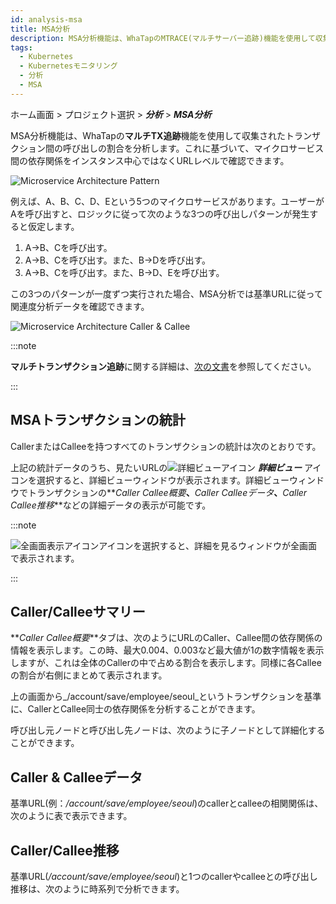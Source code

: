 ```yaml
---
id: analysis-msa
title: MSA分析
description: MSA分析機能は、WhaTapのMTRACE(マルチサーバー追跡)機能を使用して収集されたトランザクション間の呼び出しの割合を分析します。
tags:
  - Kubernetes
  - Kubernetesモニタリング
  - 分析
  - MSA
---
```


ホーム画面 > プロジェクト選択 > **_分析_** > **_MSA分析_**

MSA分析機能は、WhaTapの**マルチTX追跡**機能を使用して収集されたトランザクション間の呼び出しの割合を分析します。これに基づいて、マイクロサービス間の依存関係をインスタンス中心ではなくURLレベルで確認できます。

![Microservice Architecture Pattern](https://img.whatap.io/media/images/whatap_application_analysis_msa_pattern.png)

例えば、A、B、C、D、Eという5つのマイクロサービスがあります。ユーザーがAを呼び出すと、ロジックに従って次のような3つの呼び出しパターンが発生すると仮定します。 

1. A→B、Cを呼び出す。
2. A→B、Cを呼び出す。また、B→Dを呼び出す。
3. A→B、Cを呼び出す。また、B→D、Eを呼び出す。 

この3つのパターンが一度ずつ実行された場合、MSA分析では基準URLに従って関連度分析データを確認できます。

![Microservice Architecture Caller & Callee](https://img.whatap.io/media/images/whatap_application_analysis_msa_caller_callee.png)

:::note

**マルチトランザクション追跡**に関する詳細は、[次の文書](../java/trs-multi-trace)を参照してください。

:::

## MSAトランザクションの統計

CallerまたはCalleeを持つすべてのトランザクションの統計は次のとおりです。

<ImgLang img='whatap_application_analysis_msa_2.png' desc='MSA分析' />

上記の統計データのうち、見たいURLの![詳細ビューアイコン](/img/ic-pageview.svg) **_詳細ビュー_** アイコンを選択すると、詳細ビューウィンドウが表示されます。詳細ビューウィンドウでトランザクションの**_Caller Callee概要_**、**_Caller Calleeデータ_**、**_Caller Callee推移_**などの詳細データの表示が可能です。 

:::note 

![全画面表示アイコン](/img/ico-detail-mode.svg)アイコンを選択すると、詳細を見るウィンドウが全画面で表示されます。

:::

## Caller/Calleeサマリー

**_Caller Callee概要_**タブは、次のようにURLのCaller、Callee間の依存関係の情報を表示します。この時、最大0.004、0.003など最大値が1の数字情報を表示しますが、これは全体のCallerの中で占める割合を表示します。同様に各Calleeの割合が右側にまとめて表示されます。

<ImgLang img='whatap_application_analysis_msa_3.png' desc='Caller/Calleeサマリー' />

上の画面から_/account/save/employee/seoul_というトランザクションを基準に、CallerとCallee同士の依存関係を分析することができます。

呼び出し元ノードと呼び出し先ノードは、次のように子ノードとして詳細化することができます。

<ImgLang img='whatap_application_analysis_msa_4.png' desc='Caller Callee 子ノードの詳細な展開' />

## Caller & Calleeデータ

基準URL(例：_/account/save/employee/seoul_)のcallerとcalleeの相関関係は、次のように表で表示できます。

<ImgLang img='whatap_application_analysis_msa_5.png' desc='CallerとCalleeの相関関係' />

## Caller/Callee推移

基準URL(_/account/save/employee/seoul_)と1つのcallerやcalleeとの呼び出し推移は、次のように時系列で分析できます。 

<ImgLang img='whatap_application_analysis_msa_6.png' desc='Caller/Callee推移' />

<!-- 

>

위 화면은 /account/save/employee/seoul, /account/delete/division/daejun이라는 URL을 호출하는 추이가 어떠했는지 표현한 것입니다.

-->
